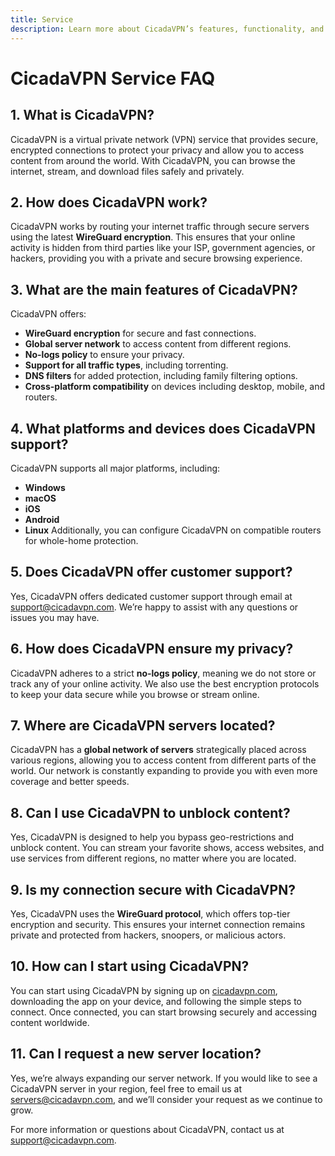 ```yaml
---
title: Service
description: Learn more about CicadaVPN’s features, functionality, and how it helps protect your privacy and online experience.
---
```


# CicadaVPN Service FAQ

## 1. What is CicadaVPN?
CicadaVPN is a virtual private network (VPN) service that provides secure, encrypted connections to protect your privacy and allow you to access content from around the world. With CicadaVPN, you can browse the internet, stream, and download files safely and privately.

## 2. How does CicadaVPN work?
CicadaVPN works by routing your internet traffic through secure servers using the latest **WireGuard encryption**. This ensures that your online activity is hidden from third parties like your ISP, government agencies, or hackers, providing you with a private and secure browsing experience.

## 3. What are the main features of CicadaVPN?
CicadaVPN offers:
- **WireGuard encryption** for secure and fast connections.
- **Global server network** to access content from different regions.
- **No-logs policy** to ensure your privacy.
- **Support for all traffic types**, including torrenting.
- **DNS filters** for added protection, including family filtering options.
- **Cross-platform compatibility** on devices including desktop, mobile, and routers.

## 4. What platforms and devices does CicadaVPN support?
CicadaVPN supports all major platforms, including:
- **Windows**
- **macOS**
- **iOS**
- **Android**
- **Linux**
Additionally, you can configure CicadaVPN on compatible routers for whole-home protection.

## 5. Does CicadaVPN offer customer support?
Yes, CicadaVPN offers dedicated customer support through email at [support@cicadavpn.com](mailto:support@cicadavpn.com). We’re happy to assist with any questions or issues you may have.

## 6. How does CicadaVPN ensure my privacy?
CicadaVPN adheres to a strict **no-logs policy**, meaning we do not store or track any of your online activity. We also use the best encryption protocols to keep your data secure while you browse or stream online.

## 7. Where are CicadaVPN servers located?
CicadaVPN has a **global network of servers** strategically placed across various regions, allowing you to access content from different parts of the world. Our network is constantly expanding to provide you with even more coverage and better speeds.

## 8. Can I use CicadaVPN to unblock content?
Yes, CicadaVPN is designed to help you bypass geo-restrictions and unblock content. You can stream your favorite shows, access websites, and use services from different regions, no matter where you are located.

## 9. Is my connection secure with CicadaVPN?
Yes, CicadaVPN uses the **WireGuard protocol**, which offers top-tier encryption and security. This ensures your internet connection remains private and protected from hackers, snoopers, or malicious actors.

## 10. How can I start using CicadaVPN?
You can start using CicadaVPN by signing up on [cicadavpn.com](https://www.cicadavpn.com), downloading the app on your device, and following the simple steps to connect. Once connected, you can start browsing securely and accessing content worldwide.

## 11. Can I request a new server location?
Yes, we’re always expanding our server network. If you would like to see a CicadaVPN server in your region, feel free to email us at [servers@cicadavpn.com](mailto:servers@cicadavpn.com), and we’ll consider your request as we continue to grow.

For more information or questions about CicadaVPN, contact us at [support@cicadavpn.com](mailto:support@cicadavpn.com).
